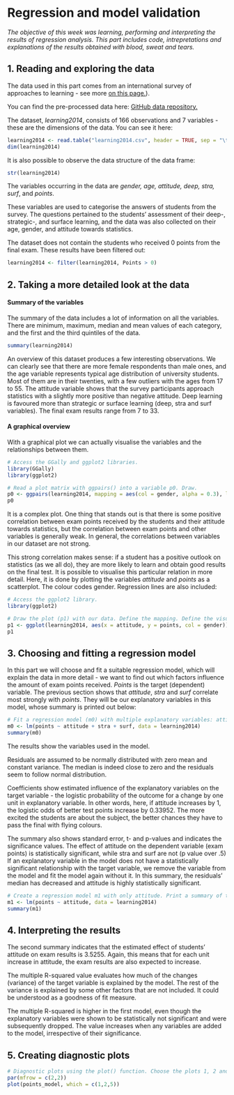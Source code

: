 # Regression and model validation
*The objective of this week was learning, performing and interpreting the results of regression analysis. This part includes code, intrepretations and explanations of the results obtained with blood, sweat and tears.*

## 1. Reading and exploring the data

The data used in this part comes from an international survey of approaches to learning - see more [on this page.](http://www.helsinki.fi/~kvehkala/JYTmooc/JYTOPKYS3-meta.txt)).

You can find the pre-processed data here: [GitHub data repository.](https://github.com/adomino/IODS-project/data)

The dataset, *learning2014*, consists of 166 observations and 7 variables - these are the dimensions of the data. You can see it here:

```r
learning2014 <- read.table("learning2014.csv", header = TRUE, sep = "\t")
dim(learning2014)
```

It is also possible to observe the data structure of the data frame:

```r
str(learning2014)
```

The variables occurring in the data are *gender, age, attitude, deep, stra, surf*, and *points*. 

These variables are used to categorise the answers of students from the survey. The questions pertained to the students' assessment of their deep-, strategic-, and surface learning, and the data was also collected on their age, gender, and attitude towards statistics.

The dataset does not contain the students who received 0 points from the final exam. These results have been filtered out: 

```r
learning2014 <- filter(learning2014, Points > 0)
```

## 2. Taking a more detailed look at the data

#### Summary of the variables

The summary of the data includes a lot of information on all the variables. There are minimum, maximum, median and mean values of each category, and the first and the third quintiles of the data.

```r
summary(learning2014)
```

An overview of this dataset produces a few interesting observations. We can clearly see that there are more female respondents than male ones, and the age variable represents typical age distribution of university students. Most of them are in their twenties, with a few outliers with the ages from 17 to 55. The attitude variable shows that the survey participants approach statistics with a slightly more positive than negative attitude. Deep learning is favoured more than strategic or surface learning (deep, stra and surf variables). The final exam results range from 7 to 33.

#### A graphical overview

With a graphical plot we can actually visualise the variables and the relationships between them.

```r
# Access the GGally and ggplot2 libraries.
library(GGally)
library(ggplot2)

# Read a plot matrix with ggpairs() into a variable p0. Draw.
p0 <- ggpairs(learning2014, mapping = aes(col = gender, alpha = 0.3), lower = list(combo = wrap("facethist", bins = 20)))
p0

```

It is a complex plot. One thing that stands out is that there is some positive correlation between exam points received by the students and their attitude towards statistics, but the correlation between exam points and other variables is generally weak. In general, the correlations between variables in our dataset are not strong.

This strong correlation makes sense: if a student has a positive outlook on statistics (as we all do), they are more likely to learn and obtain good results on the final test. It is possible to visualise this particular relation in more detail. Here, it is done by plotting the variables *attitude* and *points* as a scatterplot. The colour codes gender. Regression lines are also included:

```r
# Access the ggplot2 library.
library(ggplot2)

# Draw the plot (p1) with our data. Define the mapping. Define the visualization type (dots) and smoothing. Add the plot title.
p1 <- ggplot(learning2014, aes(x = attitude, y = points, col = gender)) + geom_point() + geom_smooth(method = "lm") + ggtitle("Students' attitude towards statistics vs final exam points")
p1
```

## 3. Choosing and fitting a regression model

In this part we will choose and fit a suitable regression model, which will explain the data in more detail - we want to find out which factors influence the amount of exam points received.
*Points* is the target (dependent) variable. The previous section shows that *attitude*, *stra* and *surf* correlate most strongly with *points*. They will be our explanatory variables in this model, whose summary is printed out below:

```r
# Fit a regression model (m0) with multiple explanatory variables: attitude, stra, surf. Print a summary of the model.
m0 <- lm(points ~ attitude + stra + surf, data = learning2014)
summary(m0)
```

The results show the variables used in the model.

Residuals are assumed to be normally distributed with zero mean and constant variance. The median is indeed close to zero and the residuals seem to follow normal distribution.

Coefficients show estimated influence of the explanatory variables on the target variable - the logistic probability of the outcome for a change by one unit in explanatory variable. In other words, here, if attitude increases by 1, the logistic odds of better test points increase by 0.33952. The more excited the students are about the subject, the better chances they have to pass the final with flying colours. 

The summary also shows standard error, t- and p-values and indicates the significance values. The effect of attitude on the dependent variable (exam points) is statistically significant, while stra and surf are not (p value over .5) If an explanatory variable in the model does not have a statistically significant relationship with the target variable, we remove the variable from the model and fit the model again without it. In this summary, the residuals' median has decreased and attitude is highly statistically significant.

```r
# Create a regression model m1 with only attitude. Print a summary of the model.
m1 <- lm(points ~ attitude, data = learning2014)
summary(m1)
```

## 4. Interpreting the results

The second summary indicates that the estimated effect of students' attitude on exam results is 3.5255. Again, this means that for each unit increase in attitude, the exam results are also expected to increase.

The multiple R-squared value evaluates how much of the changes (variance) of the target variable is explained by the model. The rest of the variance is explained by some other factors that are not included. It could be understood as a goodness of fit measure.

The multiple R-squared is higher in the first model, even though the explanatory variables were shown to be statistically not significant and were subsequently dropped. The value increases when any variables are added to the model, irrespective of their significance.

## 5. Creating diagnostic plots


```r
# Diagnostic plots using the plot() function. Choose the plots 1, 2 and 5.
par(mfrow = c(2,2))
plot(points_model, which = c(1,2,5))
```









